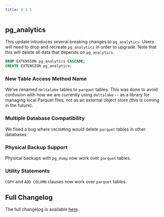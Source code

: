 ```yaml
---
title: 0.5.5
---
```


## pg_analytics

This update introduces several breaking changes to `pg_analytics`. Users will need to drop and recreate `pg_analytics` in order
to upgrade. Note that this will delete all data that depends on `pg_analytics`.

```sql
DROP EXTENSION pg_analytics CASCADE;
CREATE EXTENSION pg_analytics;
```

### New Table Access Method Name

We've renamed `deltalake` tables to `parquet` tables. This was done to avoid confusion with how we are currently using `deltalake`
-- as a library for managing local Parquet files, not as an external object store (this is coming in the future).

### Multiple Database Compatibility

We fixed a bug where `VACUUM`ing would delete `parquet` tables in other databases.

### Physical Backup Support

Physical backups with `pg_dump` now work over `parquet` tables.

### Utility Statements

`COPY` and `ADD COLUMN` clauses now work over `parquet` tables.

## Full Changelog

The full changelog is available [here](https://github.com/paradedb/paradedb/releases/tag/v0.5.5).
